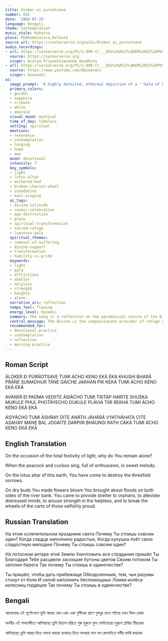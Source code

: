 ```yaml
---
title: Aloker ei purnotsave
number: 692
date: '1983-07-25'
language: bengali
theme: Contemplation
music_style: Kaharva
place: Madhumalainca,Kolkata
source_url: https://sarkarverse.org/wiki/Aloker_ei_purnotsave
audio_recordings:
- url: https://sarkarverse.org/PS/1-999-f/___692%20A%27LOKER%20EI%20PU%27RN%27OTSAVE.mp3
  source: https://sarkarverse.org
  singer: Acarya Priyashivananda Avadhuta
- url: https://sarkarverse.org/PS/1-999-f/___692%20A%27LOKER%20EI%20PU%27RN%27OTSAVE.mp3
  source: https://www.youtube.com/@Gunavati
  singer: Gunavati
ai:
  image_prompt: 'A highly detailed, ethereal depiction of a ''Gala of Light'' where the world is bathed in Golden luminescence. At the center, a solitary Divine figure stands contemplatively atop a colossal, glowing Pink Lotus Altar that emerges from the earth. The foreground shows a contrast: vibrant Crimson and White flowers bursting forth from previously withered, grey stalks, while in the periphery, fragments of a smashed, dark iron chariot wheel lie broken, symbolizing vanquished ego. The atmosphere is saturated with Sapphire and Emerald tones where the Divine grace flows like an inundating river.'
  primary_colors:
  - golden
  - sapphire
  - crimson
  - white
  - emerald
  visual_mood: mystical
  time_of_day: timeless
  setting: spiritual
  emotions:
  - reverence
  - contemplation
  - longing
  - hope
  - awe
  mood: devotional
  intensity: 7
  key_symbols:
  - light
  - lotus-altar
  - withered-bud
  - broken-chariot-wheel
  - inundation
  - koel-singing
  ai_tags:
  - divine-solitude
  - cosmic-celebration
  - ego-destruction
  - grace
  - spiritual-transformation
  - sacred-refuge
  - luminous-gala
  spiritual_themes:
  - removal-of-suffering
  - divine-support
  - transformation
  - humility-vs-pride
  keywords:
  - light
  - gala
  - afflictions
  - shelter
  - helpless
  - strength
  - haughty
  - alone
  narrative_arc: reflection
  tempo_feel: flowing
  energy_level: dynamic
  summary: The song is a reflection on the paradoxical nature of the Divine, who, though the cause of the world's most vibrant celebration and joy (the 'gala of light'), stands alone. It praises the Divine's active role on Earth as the remover of the 'three afflictions,' the healer of broken hearts, and the provider of strength and shelter for the weak, whose power ultimately shatters the pride of the arrogant.
  central_message: The Divine is the compassionate provider of refuge and strength, whose presence transforms suffering into joy while actively humbling the egotistical.
  recommended_for:
  - devotional-practice
  - contemplation
  - reflection
  - morning-practice
---
```


## Roman Script

ÁLOKER EI PÚRŃOTSAVE
TUMI ÁCHO KENO EKÁ EKÁ
KHUSHI BHARÁ PRÁŃE SUMADHUR TÁNE
GÁICHE JAKHAN PIK KEKÁ
TUMI ÁCHO KENO EKÁ EKÁ

AVANIIR EI PADMA VEDIITE
ÁSIÁCHO TUMI TRITÁP HARITE
SHUŚKA MUKULE PHUL PHOT́ÁYECHO
DUKULE PLÁVIÁ TIIR REKHÁ
TUMI ÁCHO KENO EKÁ EKÁ

ÁSIYÁCHO TUMI ÁSHRAY DITE
ANÁTH JÁHÁRÁ VYATHÁHATA CITE
ASAHÁY MANE BAL JOGÁITE DARPIIR
BHÁUNGI RATH CÁKÁ
TUMI ÁCHO KENO EKÁ EKÁ

## English Translation

On the occasion of the total festivity of light,
why do You remain alone?

When the peacock and cuckoo sing,
full of enthusiasm, in sweet melody.

On the lotus altar of this earth,
You have come to destroy the threefold sorrows.

On dry buds You made flowers bloom
You brought about floods on both sides of the river bank.
You came to provide shelter to orphans,
to alleviate distressed minds,
to arouse strength in the helpless,
and to break the wheels of the carts
of those selfishly proud.

## Russian Translation

На этом ослепительном празднике света
Почему Ты стоишь совсем один?
Когда сердце наполнено радостью,
Когда кукушка поёт свою сладостную мелодию
Почему Ты стоишь совсем один?

На лотосном алтаре этой Земли
Уничтожить все страдания пришёл Ты
Благодаря Тебе расцвели засохшие бутоны цветов
Своим потоком Ты затопил берега
Так почему Ты стоишь в одиночестве?

Ты пришёл, чтобы дать прибежище
Обездоленным, тем, чьи разумы стонут от боли
И силой наполнить беспомощных
Ломая колёса колесниц гордецов
Так почему Ты стоишь в одиночестве?

## Bengali

আলোকের এই পূর্ণোৎসবে
তুমি আছো কেন একা একা
খুশীভরা প্রাণে সুমধুর তানে
গাইছে যখন পিক-কেকা

অবনীর এই পদ্মবেদীতে
আসিয়াছো তুমি ত্রিতাপ হরিতে
শুষ্ক মুকুলে ফুল ফোটায়েছো
দুকুলে প্লাবিয়া তীররেখা

আসিয়াছো তুমি আশ্রয় দিতে
অনাথ যাহারা ব্যথাহত চিতে
অসহায় মনে বল জোগাইতে
দর্পীর ভাঙ্গি রথচাকা
